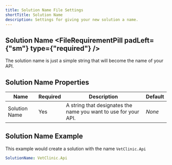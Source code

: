 ```yaml
---
title: Solution Name File Settings
shortTitle: Solution Name
description: Settings for giving your new solution a name.
---
```


## Solution Name <FileRequirementPill padLeft={"sm"} type={"required"} />
The solution name is just a simple string that will become the name of your API.

## Solution Name Properties
| Name          | Required | Description                                                  | Default |
| ------------- | -------- | ------------------------------------------------------------ | ------- |
| Solution Name | Yes      | A string that designates the name you want to use for your API. | *None*  |

## Solution Name Example
This example would create a solution with the name `VetClinic.Api`
```yaml
SolutionName: VetClinic.Api
```